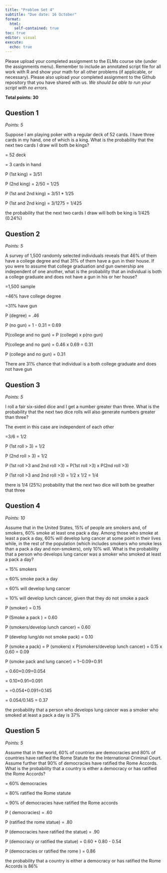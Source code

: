 ```yaml
---
title: "Problem Set 4"
subtitle: "Due date: 16 October"
format: 
  html:
    self-contained: true
toc: true
editor: visual
execute: 
  echo: true
---
```


Please upload your completed assignment to the ELMs course site (under the assignments menu). Remember to include an annotated script file for all work with R and show your math for all other problems (if applicable, or necessary). Please also upload your completed assignment to the Github repository that you have shared with us. *We should be able to run your script with no errors.*

**Total points: 30**

## Question 1

*Points: 5*

Suppose I am playing poker with a regular deck of 52 cards. I have three cards in my hand, one of which is a king. What is the probability that the next two cards I draw will both be kings?

= 52 deck

= 3 cards in hand

P (1st king) = 3/51

P (2nd king) = 2/50 = 1/25

P (1st and 2nd king) = 3/51 \* 1/25

P (1st and 2nd king) = 3/1275 = 1/425

the probability that the next two cards I draw will both be king is 1/425 (0.24%)

## Question 2

*Points: 5*

A survey of 1,500 randomly selected individuals reveals that 46% of them have a college degree and that 31% of them have a gun in their house. If you were to assume that college graduation and gun ownership are independent of one another, what is the probability that an individual is both a college graduate and does not have a gun in his or her house?

=1,500 sample

=46% have college degree

=31% have gun

P (degree) = .46

P (no gun) = 1 - 0.31 = 0.69

P(college and no gun) = P (college) x p(no gun)

P(college and no gun) = 0.46 x 0.69 = 0.31

P (college and no gun) = 0.31

There are 31% chance that individual is a both college graduate and does not have gun

## Question 3

*Points: 5*

I roll a fair six-sided dice and I get a number greater than three. What is the probability that the next two dice rolls will also generate numbers greater than three?

The event in this case are independent of each other

=3/6 = 1/2

P (1st roll \> 3) = 1/2

P (2nd roll \> 3) = 1/2

P (1st roll \>3 and 2nd roll \>3) = P(1st roll \>3) x P(2nd roll \>3)

P (1st roll \>3 and 2nd roll \>3) = 1/2 x 1/2 = 1/4

there is 1/4 (25%) probability that the next two dice will both be greather that three

## Question 4

*Points: 10*

Assume that in the United States, 15% of people are smokers and, of smokers, 60% smoke at least one pack a day. Among those who smoke at least a pack a day, 60% will develop lung cancer at some point in their lives while, in the rest of the population (which includes smokers who smoke less than a pack a day and non-smokers), only 10% will. What is the probability that a person who develops lung cancer was a smoker who smoked at least a pack a day?

= 15% smokers

= 60% smoke pack a day

= 60% will develop lung cancer

= 10% will develop lunch cancer, given that they do not smoke a pack

P (smoker) = 0.15

P (Smoke a pack ) = 0.60

P (smokers/develop lunch cancer) = 0.60

P (develop lung/do not smoke pack) = 0.10

P (smoke a pack) = P (smokers) x P(smokers/develop lunch cancer) = 0.15 x 0.60 = 0.09

P (smoke pack and lung cancer) = 1−0.09=0.91

= 0.60×0.09=0.054

= 0.10×0.91=0.091

= =0.054+0.091=0.145

= 0.054/0.145 = 0.37

the probability that a person who develops lung cancer was a smoker who smoked at least a pack a day is 37%

## Question 5

*Points: 5*

Assume that in the world, 60% of countries are democracies and 80% of countries have ratified the Rome Statute for the International Criminal Court. Assume further that 90% of democracies have ratified the Rome Accords. What is the probability that a country is either a democracy or has ratified the Rome Accords?

= 60% democracies

= 80% ratified the Rome statute

= 90% of democracies have ratified the Rome accords

P ( democracies) = .60

P (ratified the rome statue) = .80

P (democracies have ratified the statue) = .90

P (democracy or ratified the statue) = 0.60 + 0.80 - 0.54

P (democracies or ratified the rome ) = 0.86

the probability that a country is either a democracy or has ratified the Rome Accords is 86%
